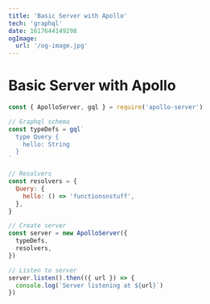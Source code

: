 ```yaml
---
title: 'Basic Server with Apollo'
tech: 'graphql'
date: 1617644149298
ogImage:
  url: '/og-image.jpg'
---
```


# Basic Server with Apollo

```jsx
const { ApolloServer, gql } = require('apollo-server')

// Graphql schema
const typeDefs = gql`
  type Query {
    hello: String
  }
`

// Resolvers
const resolvers = {
  Query: {
    hello: () => 'functionsnstuff',
  },
}

// Create server
const server = new ApolloServer({
  typeDefs,
  resolvers,
})

// Listen to server
server.listen().then(({ url }) => {
  console.log(`Server listening at ${url}`)
})
```
